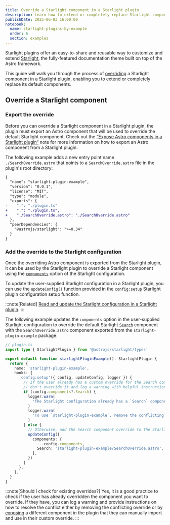 ```yaml
---
title: Override a Starlight component in a Starlight plugin
description: Learn how to extend or completely replace Starlight components in a Starlight plugin using overrides.
publishDate: 2025-06-03 16:00:00
notebook:
  name: starlight-plugins-by-example
  order: 6
  section: examples
---
```


Starlight plugins offer an easy-to-share and reusable way to customize and extend [Starlight](https://starlight.astro.build/), the fully-featured documentation theme built on top of the Astro framework.

This guide will walk you through the process of [overriding](https://starlight.astro.build/guides/overriding-components/) a Starlight component in a Starlight plugin, enabling you to extend or completely replace its default components.


<Prerequisites />

## Override a Starlight component

### Export the override

Before you can override a Starlight component in a Starlight plugin, the plugin must export an Astro component that will be used to override the default Starlight component.
Check out the [“Expose Astro components in a Starlight plugin“](/notes/starlight-plugin-expose-astro-components) note for more information on how to export an Astro component from a Starlight plugin.

The following example adds a new entry point name `./SearchOverride.astro` that points to a `SearchOverride.astro` file in the plugin's root directory:

```diff lang=json title="package.json" /"starlight-plugin-example"/
{
  "name": "starlight-plugin-example",
  "version": "0.0.1",
  "license": "MIT",
  "type": "module",
  "exports": {
-    ".": "./plugin.ts"
+    ".": "./plugin.ts",
+    "./SearchOverride.astro": "./SearchOverride.astro"
  },
  "peerDependencies": {
    "@astrojs/starlight": ">=0.34"
  }
}
```

### Add the override to the Starlight configuration

Once the overriding Astro component is exported from the Starlight plugin, it can be used by the Starlight plugin to override a Starlight component using the [`components`](https://starlight.astro.build/reference/configuration/#components) option of the Starlight configuration.

To update the user-supplied Starlight configuration in a Starlight plugin, you can use the [`updateConfig()`](https://starlight.astro.build/reference/plugins/#updateconfig) function provided in the [`config:setup`](https://starlight.astro.build/reference/plugins/#configsetup) Starlight plugin configuration setup function.

:::note[Related]
[Read and update the Starlight configuration in a Starlight plugin](/notes/starlight-plugin-read-and-update-starlight-configuration).
:::

The following example updates the `components` option in the user-supplied Starlight configuration to override the default Starlight [`Search`](https://starlight.astro.build/reference/overrides/#search) component with the `SearchOverride.astro` component exported from the `starlight-plugin-example` package:

```ts /(config),/ / (updateConfig),/  {11,20-25}
// plugin.ts
import type { StarlightPlugin } from '@astrojs/starlight/types'

export default function starlightPluginExample(): StarlightPlugin {
  return {
    name: 'starlight-plugin-example',
    hooks: {
      'config:setup'({ config, updateConfig, logger }) {
        // If the user already has a custom override for the Search component,
        // don't override it and log a warning with helpful instructions.
        if (config.components?.Search) {
          logger.warn(
            'The Starlight configuration already has a `Search` component override.',
          )
          logger.warn(
            'To use `starlight-plugin-example`, remove the conflicting override.
          )
        } else {
          // Otherwise, add the Search component override to the Starlight config.
          updateConfig({
            components: {
              ...config.components,
              Search: 'starlight-plugin-example/SearchOverride.astro',
            },
          })
        }
      },
    },
  }
}
```

:::note[Should I check for existing overrides?]
Yes, it is a good practice to check if the user has already overridden the component you want to override. If they have, you can log a warning and provide instructions on how to resolve the conflict either by removing the conflicting override or by [exposing](/notes/starlight-plugin-expose-astro-components) a different component in the plugin that they can manually import and use in their custom override.
:::


<Outro />
